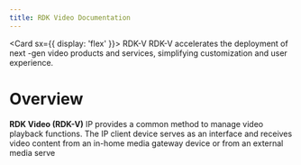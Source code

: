 ```yaml
---
title: RDK Video Documentation
---
```

<!-- External component -->


<Card sx={{ display: 'flex' }}>
      <CardMedia
        component="img"
        height="140"
        image="https://source.unsplash.com/random?video"
      />
      <CardContent>
        <Typography gutterBottom variant="h5" component="div">
          RDK-V
        </Typography>
        <Typography variant="body2" color="text.secondary">
          RDK-V accelerates the deployment of next -gen video products and services, simplifying customization and user experience.
        </Typography>
      </CardContent>
</Card>

# Overview
**RDK Video (RDK-V)** IP provides a common method to manage video playback functions. The IP client device serves as an interface and receives video content from an in-home media gateway device or from an external media serve
